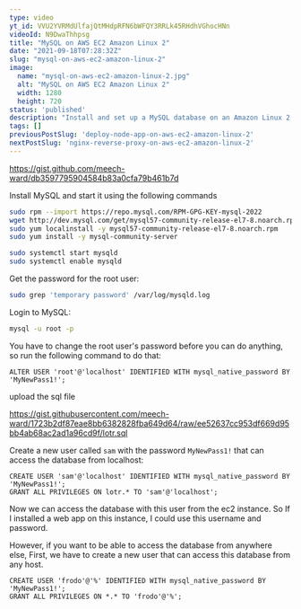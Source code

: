 ```yaml
---
type: video
yt_id: VVU2YVRMdUlfajQtMHdpRFN6bWFQY3RRLk45RHdhVGhocHNn
videoId: N9DwaThhpsg
title: "MySQL on AWS EC2 Amazon Linux 2"
date: "2021-09-18T07:28:32Z"
slug: "mysql-on-aws-ec2-amazon-linux-2"
image: 
  name: "mysql-on-aws-ec2-amazon-linux-2.jpg"
  alt: "MySQL on AWS EC2 Amazon Linux 2"
  width: 1280
  height: 720
status: 'published'
description: "Install and set up a MySQL database on an Amazon Linux 2 ec2 instance."
tags: []
previousPostSlug: 'deploy-node-app-on-aws-ec2-amazon-linux-2'
nextPostSlug: 'nginx-reverse-proxy-on-aws-ec2-amazon-linux-2'
---
```


https://gist.github.com/meech-ward/db3597795904584b83a0cfa79b461b7d


Install MySQL and start it using the following commands


```sh
sudo rpm --import https://repo.mysql.com/RPM-GPG-KEY-mysql-2022
wget http://dev.mysql.com/get/mysql57-community-release-el7-8.noarch.rpm
sudo yum localinstall -y mysql57-community-release-el7-8.noarch.rpm
sudo yum install -y mysql-community-server

sudo systemctl start mysqld 
sudo systemctl enable mysqld 
```


Get the password for the root user:


```sh
sudo grep 'temporary password' /var/log/mysqld.log
```


Login to MySQL:


```sh
mysql -u root -p
```


You have to change the root user's password before you can do anything, so run the following command to do that:


```mysql
ALTER USER 'root'@'localhost' IDENTIFIED WITH mysql_native_password BY 'MyNewPass1!';
```


upload the sql file


https://gist.githubusercontent.com/meech-ward/1723b2df87eae8bb6382828fba649d64/raw/ee52637cc953df669d95bb4ab68ac2ad1a96cd9f/lotr.sql


Create a new user called `sam` with the password `MyNewPass1!` that can access the database from localhost:


```mysql
CREATE USER 'sam'@'localhost' IDENTIFIED WITH mysql_native_password BY 'MyNewPass1!';
GRANT ALL PRIVILEGES ON lotr.* TO 'sam'@'localhost';
```


Now we can access the database with this user from the ec2 instance. So If I installed a web app on this instance, I could use this username and password.


However, if you want to be able to access the database from anywhere else, First, we have to create a new user that can access this database from any host.


```mysql
CREATE USER 'frodo'@'%' IDENTIFIED WITH mysql_native_password BY 'MyNewPass1!';
GRANT ALL PRIVILEGES ON *.* TO 'frodo'@'%';
```
